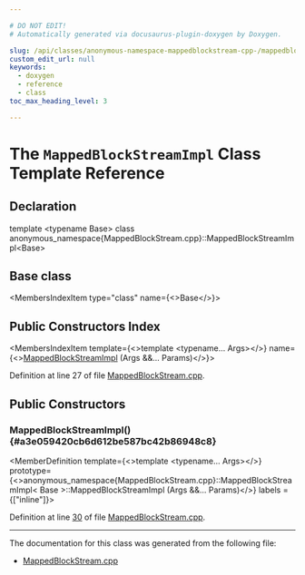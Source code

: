 ```yaml
---

# DO NOT EDIT!
# Automatically generated via docusaurus-plugin-doxygen by Doxygen.

slug: /api/classes/anonymous-namespace-mappedblockstream-cpp-/mappedblockstreamimpl
custom_edit_url: null
keywords:
  - doxygen
  - reference
  - class
toc_max_heading_level: 3

---
```





# The `MappedBlockStreamImpl` Class Template Reference

<DoxygenPage pluginConfig={pluginConfig}>



## Declaration

<CodeBlock>template &lt;typename Base&gt;
class anonymous_namespace{MappedBlockStream.cpp}::MappedBlockStreamImpl&lt;Base&gt;</CodeBlock>

## Base class

<MembersIndex>

<MembersIndexItem
  type="class"
  name={<>Base</>}>
</MembersIndexItem>

</MembersIndex>

## Public Constructors Index

<MembersIndex>

<MembersIndexItem
  template={<>template &lt;typename... Args&gt;</>}
  name={<><a href="#a3e059420cb6d612be587bc42b86948c8">MappedBlockStreamImpl</a> (Args &amp;&amp;... Params)</>}>
</MembersIndexItem>

</MembersIndex>


Definition at line 27 of file <a href="/docs/api/files/lib/lib/debuginfo/lib/debuginfo/msf/mappedblockstream-cpp">MappedBlockStream.cpp</a>.

<SectionDefinition>

## Public Constructors

### MappedBlockStreamImpl() {#a3e059420cb6d612be587bc42b86948c8}

<MemberDefinition
  template={<>template &lt;typename... Args&gt;</>}
  prototype={<>anonymous&#95;namespace&#123;MappedBlockStream.cpp&#125;::MappedBlockStreamImpl&lt; Base &gt;::MappedBlockStreamImpl (Args &amp;&amp;... Params)</>}
  labels = {["inline"]}>

Definition at line <a href="/docs/api/files/lib/lib/debuginfo/lib/debuginfo/msf/mappedblockstream-cpp/#l00030">30</a> of file <a href="/docs/api/files/lib/lib/debuginfo/lib/debuginfo/msf/mappedblockstream-cpp">MappedBlockStream.cpp</a>.
</MemberDefinition>

</SectionDefinition>

<hr/>

The documentation for this class was generated from the following file:

<ul>
<li><a href="/docs/api/files/lib/lib/debuginfo/lib/debuginfo/msf/mappedblockstream-cpp">MappedBlockStream.cpp</a></li>
</ul>

</DoxygenPage>
